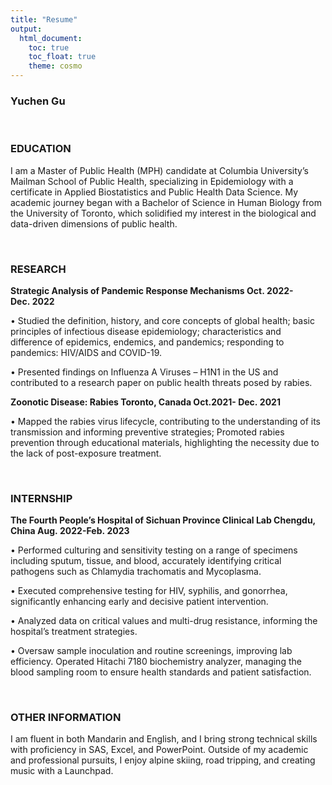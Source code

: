 ```yaml
---
title: "Resume"
output: 
  html_document:
    toc: true
    toc_float: true
    theme: cosmo
---
```


### Yuchen Gu
<br>

### EDUCATION
I am a Master of Public Health (MPH) candidate at Columbia University’s Mailman School of Public Health, specializing in Epidemiology with a certificate in Applied Biostatistics and Public Health Data Science. My academic journey began with a Bachelor of Science in Human Biology from the University of Toronto, which solidified my interest in the biological and data-driven dimensions of public health.

<br>

### RESEARCH
**Strategic Analysis of Pandemic Response Mechanisms Oct. 2022- Dec. 2022**

  • Studied the definition, history, and core concepts of global health; basic principles of infectious disease epidemiology;              characteristics and difference of epidemics, endemics, and pandemics; responding to pandemics: HIV/AIDS and COVID-19.

  • Presented findings on Influenza A Viruses – H1N1 in the US and contributed to a research paper on public health threats posed by       rabies.

**Zoonotic Disease: Rabies   Toronto, Canada  Oct.2021- Dec. 2021**

  •	Mapped the rabies virus lifecycle, contributing to the understanding of its transmission and informing preventive strategies;          Promoted rabies prevention through educational materials, highlighting the necessity due to the lack of post-exposure treatment.

<br>

### INTERNSHIP
**The Fourth People’s Hospital of Sichuan Province  Clinical Lab  Chengdu, China Aug. 2022-Feb. 2023**

•	Performed culturing and sensitivity testing on a range of specimens including sputum, tissue, and blood, accurately identifying        critical pathogens such as Chlamydia trachomatis and Mycoplasma.

•	Executed comprehensive testing for HIV, syphilis, and gonorrhea, significantly enhancing early and decisive patient intervention.

•	Analyzed data on critical values and multi-drug resistance, informing the hospital’s treatment strategies.

•	Oversaw sample inoculation and routine screenings, improving lab efficiency. Operated Hitachi 7180 biochemistry analyzer, managing     the blood sampling room to ensure health standards and patient satisfaction.

<br>

### OTHER INFORMATION
I am fluent in both Mandarin and English, and I bring strong technical skills with proficiency in SAS, Excel, and PowerPoint. Outside of my academic and professional pursuits, I enjoy alpine skiing, road tripping, and creating music with a Launchpad.
